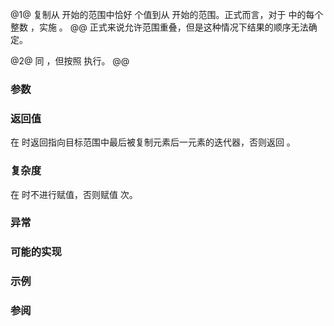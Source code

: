 {{cpp/title|copy_n}}
{{cpp/algorithm/navbar}}
{{dcl begin}}
{{dcl header|algorithm}}
{{dcl|num=1|since=c++11|notes={{mark constexpr since c++20}}|
template&lt; class InputIt, class Size, class OutputIt &gt;
OutputIt copy_n( InputIt first, Size count, OutputIt result );
}}
{{dcl|num=2|since=c++17|
template&lt; class ExecutionPolicy,
          class ForwardIt1, class Size, class ForwardIt2 &gt;
ForwardIt2 copy_n( ExecutionPolicy&amp;&amp; policy,
                   ForwardIt1 first, Size count, ForwardIt2 result );
}}
{{dcl end}}

@1@ 复制从 {{c|first}} 开始的范围中恰好 {{c|count}} 个值到从 {{c|result}} 开始的范围。正式而言，对于 {{range|0|count}} 中的每个整数 {{c|i}}，实施 {{c|1=*(result + i) = *(first + i)}}。
@@ 正式来说允许范围重叠，但是这种情况下结果的顺序无法确定。

@2@ 同 {{v|1}}，但按照 {{c|policy}} 执行。
@@ {{cpp/algorithm/parallel overload precondition}}

===参数===
{{par begin}}
{{par|first|复制来源的元素范围起始}}
{{par|count|要复制的元素数}}
{{par|result|目标范围起始}}
{{par exec pol}}
{{par hreq}}
{{par req named|InputIt|InputIterator}}
{{par req named|OutputIt|OutputIterator}}
{{par req named|ForwardIt1, ForwardIt2|ForwardIterator}}
{{par end}}

===返回值===
在 {{c|count &gt; 0}} 时返回指向目标范围中最后被复制元素后一元素的迭代器，否则返回 {{c|result}}。

===复杂度===
在 {{c|count &lt; 0}} 时不进行赋值，否则赋值 {{c|count}} 次。

===异常===
{{cpp/algorithm/parallel exceptions reporting behavior|singular=yes}}

===可能的实现===
{{eq fun|1=
template&lt;class InputIt, class Size, class OutputIt&gt;
constexpr //&lt; C++20 起
OutputIt copy_n(InputIt first, Size count, OutputIt result)
{
    if (count &gt; 0)
    {
        *result = *first;
        ++result;
        for (Size i = 1; i != count; ++i, (void)++result)
            *result = *++first;
    }
    
    return result;
}
}}

===示例===
{{example
|
|code=
#include &lt;algorithm&gt;
#include &lt;iostream&gt;
#include &lt;iterator&gt;
#include &lt;numeric&gt;
#include &lt;string&gt;
#include &lt;vector&gt;

int main()
{
    std::string in {"1234567890"};
    std::string out;
    
    std::copy_n(in.begin(), 4, std::back_inserter(out));
    std::cout &lt;&lt; out &lt;&lt; '\n';
    
    std::vector&lt;int&gt; v_in(128);
    std::iota(v_in.begin(), v_in.end(), 1);
    std::vector&lt;int&gt; v_out(v_in.size());
    
    std::copy_n(v_in.cbegin(), 100, v_out.begin());
    std::cout &lt;&lt; std::accumulate(v_out.begin(), v_out.end(), 0) &lt;&lt; '\n';
}
|output=
1234
5050
}}

===参阅===
{{dsc begin}}
{{dsc inc|cpp/algorithm/dsc copy}}
{{dsc inc|cpp/algorithm/ranges/dsc copy_n}}
{{dsc end}}

{{langlinks|de|en|es|fr|it|ja|pt|ru}}